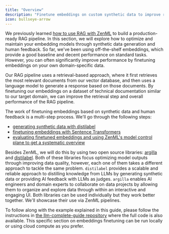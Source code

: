 ```yaml
---
title: "Overview"
description: "Finetune embeddings on custom synthetic data to improve retrieval performance."
icon: bullseye-arrow
---
```


We previously learned [how to use RAG with ZenML](/develop/user-guide/guides/llmops-guide/rag-with-zenml) to build a production-ready RAG pipeline. In this section, we will explore how to optimize and maintain your embedding models through synthetic data generation and human feedback. So far, we've been using off-the-shelf embeddings, which provide a good baseline and decent performance on standard tasks. However, you can often significantly improve performance by finetuning embeddings on your own domain-specific data.

Our RAG pipeline uses a retrieval-based approach, where it first retrieves the most relevant documents from our vector database, and then uses a language model to generate a response based on those documents. By finetuning our embeddings on a dataset of technical documentation similar to our target domain, we can improve the retrieval step and overall performance of the RAG pipeline.

The work of finetuning embeddings based on synthetic data and human feedback is a multi-step process. We'll go through the following steps:

* [generating synthetic data with distilabel](/develop/user-guide/guides/llmops-guide/finetuning-embeddings/synthetic-data-generation)
* [finetuning embeddings with Sentence Transformers](/develop/user-guide/guides/llmops-guide/finetuning-embeddings/finetuning-embeddings-with-sentence-transformers)
* [evaluating finetuned embeddings and using ZenML's model control plane to get a systematic overview](/develop/user-guide/guides/llmops-guide/finetuning-embeddings/evaluating-finetuned-embeddings)

Besides ZenML, we will do this by using two open source libraries: [argilla](https://github.com/argilla-io/argilla/) and [distilabel](https://github.com/argilla-io/distilabel). Both of these libraries focus optimizing model outputs through improving data quality, however, each one of them takes a different approach to tackle the same problem. `distilabel` provides a scalable and reliable approach to distilling knowledge from LLMs by generating synthetic data or providing AI feedback with LLMs as judges. `argilla` enables AI engineers and domain experts to collaborate on data projects by allowing them to organize and explore data through within an interactive and engaging UI. Both libraries can be used individually but they work better together. We'll showcase their use via ZenML pipelines.

To follow along with the example explained in this guide, please follow the instructions in [the llm-complete-guide repository](https://github.com/zenml-io/zenml-projects/llm-complete-guide/README.md) where the full code is also available. This specific section on embeddings finetuning can be run locally or using cloud compute as you prefer.
